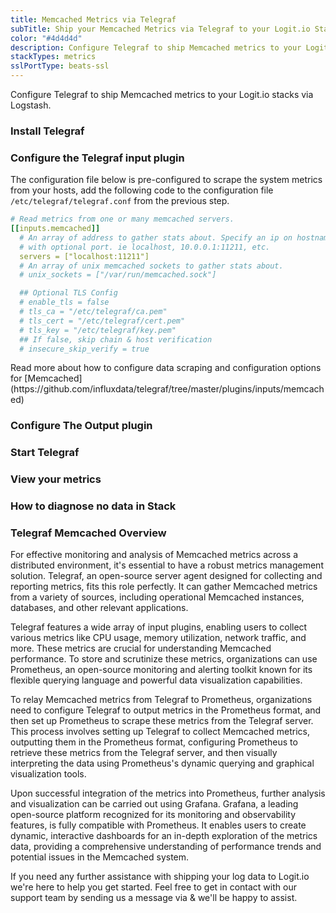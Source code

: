 ```yaml
---
title: Memcached Metrics via Telegraf
subTitle: Ship your Memcached Metrics via Telegraf to your Logit.io Stack
color: "#4d4d4d"
description: Configure Telegraf to ship Memcached metrics to your Logit.io stacks. Configure Telegraf to send Memcached metrics to Logstash or Elastic. Get started using our Telegraf Memcached metrics example configuration.
stackTypes: metrics
sslPortType: beats-ssl
---
```


Configure Telegraf to ship Memcached metrics to your Logit.io stacks via Logstash.

<Steps>

  ### Install Telegraf

  <InstallTelegraf />

  ### Configure the Telegraf input plugin

  The configuration file below is pre-configured to scrape the system metrics from your hosts, add the following code to the configuration file `/etc/telegraf/telegraf.conf` from the previous step.

  ```yaml copy
  # Read metrics from one or many memcached servers.
  [[inputs.memcached]]
    # An array of address to gather stats about. Specify an ip on hostname
    # with optional port. ie localhost, 10.0.0.1:11211, etc.
    servers = ["localhost:11211"]
    # An array of unix memcached sockets to gather stats about.
    # unix_sockets = ["/var/run/memcached.sock"]

    ## Optional TLS Config
    # enable_tls = false
    # tls_ca = "/etc/telegraf/ca.pem"
    # tls_cert = "/etc/telegraf/cert.pem"
    # tls_key = "/etc/telegraf/key.pem"
    ## If false, skip chain & host verification
    # insecure_skip_verify = true
  ```

  <Callout type="info">
    Read more about how to configure data scraping and configuration options for [Memcached](https://github.com/influxdata/telegraf/tree/master/plugins/inputs/memcached)
  </Callout>

  ### Configure The Output plugin

  <TelegrafOutputPlugin />

  ### Start Telegraf

  <StartTelegraf />

  ### View your metrics
  <LaunchStack source="Memcached_Metrics_via_Telegraf" utmMedium="metrics" utmCampaign="telegraf-Memcached-metrics" />

  ### How to diagnose no data in Stack

  <DiagnoseNoData />

</Steps>

### Telegraf Memcached Overview

For effective monitoring and analysis of Memcached metrics across a distributed environment, it's essential to have a robust metrics management 
solution. Telegraf, an open-source server agent designed for collecting and reporting metrics, fits this role perfectly. It can gather Memcached 
metrics from a variety of sources, including operational Memcached instances, databases, and other relevant applications.

Telegraf features a wide array of input plugins, enabling users to collect various metrics like CPU usage, memory utilization, network traffic, 
and more. These metrics are crucial for understanding Memcached performance. To store and scrutinize these metrics, organizations can use 
Prometheus, an open-source monitoring and alerting toolkit known for its flexible querying language and powerful data visualization capabilities.

To relay Memcached metrics from Telegraf to Prometheus, organizations need to configure Telegraf to output metrics in the Prometheus format, 
and then set up Prometheus to scrape these metrics from the Telegraf server. This process involves setting up Telegraf to collect Memcached 
metrics, outputting them in the Prometheus format, configuring Prometheus to retrieve these metrics from the Telegraf server, and then visually 
interpreting the data using Prometheus's dynamic querying and graphical visualization tools.

Upon successful integration of the metrics into Prometheus, further analysis and visualization can be carried out using Grafana. Grafana, a 
leading open-source platform recognized for its monitoring and observability features, is fully compatible with Prometheus. It enables users to 
create dynamic, interactive dashboards for an in-depth exploration of the metrics data, providing a comprehensive understanding of performance 
trends and potential issues in the Memcached system.

If you need any further assistance with shipping your log data to Logit.io we're here to help you get started. Feel free to get in contact with 
our support team by sending us a message via <IntercomButton text="live chat" /> & we'll be happy to assist.